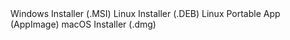 
<div className={`${styles.buttons} ${styles.flexContainer}`}>
  <Link
    className="button button--secondary"
    to="https://github.com/autonomys/space-acres/releases/download/0.1.30/space-acres-0.1.30-x86_64.msi"
    style={{ display: 'flex', flexDirection: 'column', alignItems: 'center', justifyContent: 'center', textAlign: 'center', padding: '10px' }}>
    <span style={{ fontSize: '20px' }}>Windows Installer</span>
    <span style={{ fontSize: '14px' }}>(.MSI)</span>
  </Link>
  <Link
    className="button button--secondary"
    to="https://github.com/autonomys/space-acres/releases/download/0.1.30/space-acres_0.1.30-1_amd64.deb"
    style={{ display: 'flex', flexDirection: 'column', alignItems: 'center', justifyContent: 'center', textAlign: 'center', padding: '10px' }}>
    <span style={{ fontSize: '20px' }}>Linux Installer</span>
    <span style={{ fontSize: '14px' }}>(.DEB)</span>
  </Link>
  <Link
    className="button button--secondary"
    to="https://github.com/autonomys/space-acres/releases/download/0.1.30/space-acres-0.1.30-x86_64.AppImage"
    style={{ display: 'flex', flexDirection: 'column', alignItems: 'center', justifyContent: 'center', textAlign: 'center', padding: '10px' }}>
    <span style={{ fontSize: '20px' }}>Linux Portable App</span>
    <span style={{ fontSize: '14px' }}>(AppImage)</span>
  </Link>
  <Link
    className="button button--secondary"
    to="https://github.com/autonomys/space-acres/releases/download/0.1.30/space-acres-0.1.30.dmg"
    style={{ display: 'flex', flexDirection: 'column', alignItems: 'center', justifyContent: 'center', textAlign: 'center', padding: '10px' }}>
    <span style={{ fontSize: '20px' }}>macOS Installer</span>
    <span style={{ fontSize: '14px' }}>(.dmg)</span>
  </Link>
</div>